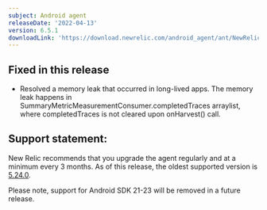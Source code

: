 ```yaml
---
subject: Android agent
releaseDate: '2022-04-13'
version: 6.5.1
downloadLink: 'https://download.newrelic.com/android_agent/ant/NewRelic_Android_Agent_6.5.1.zip'
---
```


## Fixed in this release

* Resolved a memory leak that occurred in long-lived apps. The memory leak happens in SummaryMetricMeasurementConsumer.completedTraces arraylist, where completedTraces is not cleared upon onHarvest() call.

## Support statement:

New Relic recommends that you upgrade the agent regularly and at a minimum every 3 months. As of this release, the oldest supported version is [5.24.0](https://docs.newrelic.com/docs/release-notes/mobile-release-notes/android-release-notes/android-5240).

<Callout variant="important">
  Please note, support for Android SDK 21-23 will be removed in a future release.
</Callout>
